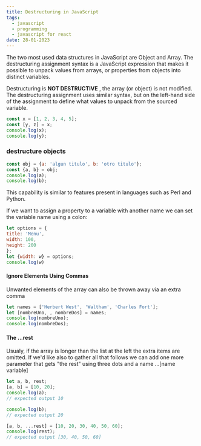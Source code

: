 ```yaml
---
title: Destructuring in JavaScript 
tags:
  - javascript
  - programming
  - javascript for react
date: 28-01-2023
---
```


The two most used data structures in JavaScript are Object and Array.
The destructuring assignment syntax is a JavaScript expression that makes it possible to unpack values from arrays, or properties from objects into distinct variables.


Destructuring is **NOT DESTRUCTIVE** , the array (or object) is not modified.
The destructuring assignment uses similar syntax, but on the left-hand side of the assignment to define what values to unpack from the sourced variable.

```js
const x = [1, 2, 3, 4, 5];
const [y, z] = x;
console.log(x);
console.log(y);
```
### destructure objects 

```js
const obj = {a: 'algun titulo', b: 'otro titulo'};
const {a, b} = obj; 
console.log(a);
console.log(b);
```
This capability is similar to features present in languages such as Perl and Python.

If we want to assign a property to a variable with another name we can set the variable name using a colon:

```js
let options = {
title: 'Menu',
width: 100,
height: 200
};
let {width: w} = options;
console.log(w)
```

#### Ignore Elements Using Commas
Unwanted elements of the array can also be thrown away via an extra comma

```js
let names = ['Herbert West', 'Waltham', 'Charles Fort'];
let [nombreUno, , nombreDos] = names;
console.log(nombreUno);
console.log(nombreDos);
```

#### The ...rest
Usualy, if the array is longer than the list at the left the extra items are omitted.
If we'd like also to gather all that follows we can add one more parameter that gets "the rest" using three dots and a name
...[name variable]

```js
let a, b, rest;
[a, b] = [10, 20];
console.log(a);
// expected output 10

console.log(b);
// expected output 20

[a, b, ...rest] = [10, 20, 30, 40, 50, 60];
console.log(rest);
// expected output [30, 40, 50, 60]
```


